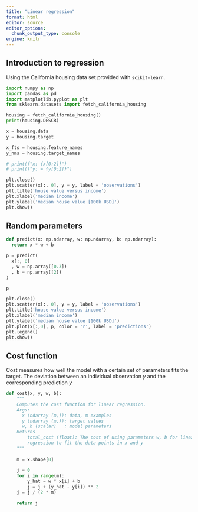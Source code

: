 ```yaml
---
title: "Linear regression"
format: html
editor: source
editor_options: 
  chunk_output_type: console
engine: knitr
---
```



## Introduction to regression

Using the California housing data set provided with `scikit-learn`.

```python
import numpy as np
import pandas as pd
import matplotlib.pyplot as plt
from sklearn.datasets import fetch_california_housing

housing = fetch_california_housing()
print(housing.DESCR)
```


```python

x = housing.data
y = housing.target

x_fts = housing.feature_names
y_nms = housing.target_names

# print(f"x: {x[0:2]}")
# print(f"y: = {y[0:2]}")

plt.close()
plt.scatter(x[:, 0], y = y, label = 'observations')
plt.title('house value versus income')
plt.xlabel('median income')
plt.ylabel('median house value [100k USD]')
plt.show()
```


## Random parameters

```python

def predict(x: np.ndarray, w: np.ndarray, b: np.ndarray):
  return x * w + b

p = predict(
  x[:, 0]
  , w = np.array([0.3])
  , b = np.array([2])    
)

p

plt.close()
plt.scatter(x[:, 0], y = y, label = 'observations')
plt.title('house value versus income')
plt.xlabel('median income')
plt.ylabel('median house value [100k USD]')
plt.plot(x[:,0], p, color = 'r', label = 'predictions')
plt.legend()
plt.show()
```


## Cost function

Cost measures how well the model with a certain set of parameters fits the 
target. The deviation between an individual observation $y$ and the 
corresponding prediction $y$

```python

def cost(x, y, w, b):
    """
    Computes the cost function for linear regression.
    Args:
      x (ndarray (m,)): data, m examples 
      y (ndarray (m,)): target values
      w, b (scalar)   : model parameters  
    Returns
        total_cost (float): The cost of using parameters w, b for linear 
        regression to fit the data points in x and y
    """
    
    m = x.shape[0] 
    
    j = 0 
    for i in range(m): 
        y_hat = w * x[i] + b   
        j = j + (y_hat - y[i]) ** 2  
    j = j / (2 * m)  

    return j

```


